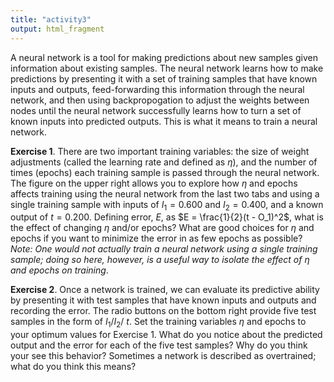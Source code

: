 ```yaml
---
title: "activity3"
output: html_fragment
---
```

A neural network is a tool for making predictions about new samples given information about existing samples. The neural network learns how to make predictions by presenting it with a set of training samples that have known inputs and outputs, feed-forwarding this information through the neural network, and then using backpropogation to adjust the weights between nodes until the neural network successfully learns how to turn a set of known inputs into predicted outputs. This is what it means to train a neural network.

**Exercise 1**. There are two important training variables: the size of weight adjustments (called the learning rate and defined as $\eta$), and the number of times (epochs) each training sample is passed through the neural network. The figure on the upper right allows you to explore how $\eta$ and epochs affects training using the neural network from the last two tabs and using a single training sample with inputs of $I_1 = 0.600$ and $I_2 = 0.400$, and a known output of $t = 0.200$. Defining error, $E$, as $E = \frac{1}{2}(t - O_1)^2$, what is the effect of changing $\eta$ and/or epochs? What are good choices for $\eta$ and epochs if you want to minimize the error in as few epochs as possible? *Note: One would not actually train a neural network using a single training sample; doing so here, however, is a useful way to isolate the effect of $\eta$ and epochs on training*.

**Exercise 2**. Once a network is trained, we can evaluate its predictive ability by presenting it with test samples that have known inputs and outputs and recording the error. The radio buttons on the bottom right provide five test samples in the form of $I_1$/$I_2$/ $t$. Set the training variables $\eta$ and epochs to your optimum values for Exercise 1. What do you notice about the predicted output and the error for each of the five test samples? Why do you think your see this behavior? Sometimes a network is described as overtrained; what do you think this means?





